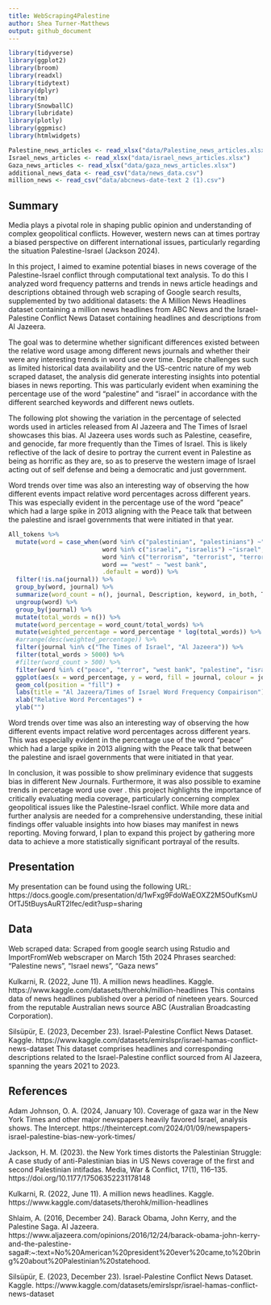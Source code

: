 ```yaml
---
title: WebScraping4Palestine
author: Shea Turner-Matthews
output: github_document
---
```

```r
library(tidyverse)
library(ggplot2)
library(broom)
library(readxl)
library(tidytext)
library(dplyr)
library(tm)
library(SnowballC)
library(lubridate)
library(plotly)
library(ggpmisc)
library(htmlwidgets)
```

```r
Palestine_news_articles <- read_xlsx("data/Palestine_news_articles.xlsx")
Israel_news_articles <- read_xlsx("data/israel_news_articles.xlsx")
Gaza_news_articles <- read_xlsx("data/gaza_news_articles.xlsx")
additional_news_data <- read_csv("data/news_data.csv")
million_news <- read_csv("data/abcnews-date-text 2 (1).csv")
```

## Summary


Media plays a pivotal role in shaping public opinion and understanding of complex geopolitical conflicts. However, western news can at times portray a biased perspective on different international issues, particularly regarding the situation Palestine-Israel (Jackson 2024).

In this project, I aimed to examine potential biases in news coverage of the Palestine-Israel conflict through computational text analysis. To do this I analyzed word frequency patterns and trends in news article headings and descriptions obtained through web scraping of Google search results, supplemented by two additional datasets: the A Million News Headlines dataset containing a million news headlines from ABC News and the Israel-Palestine Conflict News Dataset containing headlines and descriptions from Al Jazeera.

The goal was to determine whether significant differences existed between the relative word usage among different news journals and whether their were any interesting trends in word use over time. Despite challenges such as limited historical data availability and the US-centric nature of my web scraped dataset, the analysis did generate interesting insights into potential biases in news reporting. This was particularly evident when examining the percentage use of the word "palestine" and "israel" in accordance with the different searched keywords and different news outlets.

The following plot showing the variation in the percentage of selected words used in articles released from Al Jazeera and The Times of Israel showcases this bias. Al Jazeera uses words such as Palestine, ceasefire, and genocide, far more frequently than the Times of Israel. This is likely reflective of the lack of desire to portray the current event in Palestine as being as horrific as they are, so as to preserve the western image of Israel acting out of self defense and being a democratic and just government. 

Word trends over time was also an interesting way of observing the how different events impact relative word percentages across different years. This was especially evident in the percentage use of the word "peace" which had a large spike in 2013 aligning with the Peace talk that between the palestine and israel governments that were initiated in that year. 

```r
All_tokens %>%
  mutate(word = case_when(word %in% c("palestinian", "palestinians") ~"palestine",
                          word %in% c("israeli", "israelis") ~"israel",
                          word %in% c("terrorism", "terrorist", "terrorists") ~"terror",
                          word == "west" ~ "west bank", 
                          .default = word)) %>% 
  filter(!is.na(journal)) %>% 
  group_by(word, journal) %>%
  summarize(word_count = n(), journal, Description, keyword, in_both, Title, word, title_or_description) %>%
  ungroup(word) %>% 
  group_by(journal) %>%
  mutate(total_words = n()) %>%
  mutate(word_percentage = word_count/total_words) %>%
  mutate(weighted_percentage = word_percentage * log(total_words)) %>%
  #arrange(desc(weighted_percentage)) %>% 
  filter(journal %in% c("The Times of Israel", "Al Jazeera")) %>% 
  filter(total_words > 5000) %>% 
  #filter(word_count > 500) %>% 
  filter(word %in% c("peace", "terror", "west bank", "palestine", "israel", "gaza", "crisis", "idf", "aggression", "bombing", "genocide", "ceasefire", "occupied", "military")) %>% 
  ggplot(aes(x = word_percentage, y = word, fill = journal, colour = journal)) +
  geom_col(position = "fill") +
  labs(title = "Al Jazeera/Times of Israel Word Frequency Compairison")+
  xlab("Relative Word Percentages") +
  ylab("")
```

Word trends over time was also an interesting way of observing the how different events impact relative word percentages across different years. This was especially evident in the percentage use of the word "peace" which had a large spike in 2013 aligning with the Peace talk that between the palestine and israel governments that were initiated in that year. 

In conclusion, it was possible to show preliminary evidence that suggests bias in different New Journals. Furthermore, it was also possible to examine trends in percetage word use over . this project highlights the importance of critically evaluating media coverage, particularly concerning complex geopolitical issues like the Palestine-Israel conflict. While more data and further analysis are needed for a comprehensive understanding, these initial findings offer valuable insights into how biases may manifest in news reporting. Moving forward, I plan to expand this project by gathering more data to achieve a more statistically significant portrayal of the results.


## Presentation

My presentation can be found using the following URL: https://docs.google.com/presentation/d/1wFxg9FdoWaEOXZ2M5OufKsmUOfTJ5tBuysAuRT2lfec/edit?usp=sharing 

## Data 

Web scraped data: Scraped from google search using Rstudio and ImportFromWeb webscraper on March 15th 2024
Phrases searched: "Palestine news", "Israel news", "Gaza news"

Kulkarni, R. (2022, June 11). A million news headlines. Kaggle. https://www.kaggle.com/datasets/therohk/million-headlines 
This contains data of news headlines published over a period of nineteen years. Sourced from the reputable Australian news source ABC (Australian Broadcasting Corporation).

Silsüpür, E. (2023, December 23). Israel-Palestine Conflict News Dataset. Kaggle. https://www.kaggle.com/datasets/emirslspr/israel-hamas-conflict-news-dataset 
This dataset comprises headlines and corresponding descriptions related to the Israel-Palestine conflict sourced from Al Jazeera, spanning the years 2021 to 2023. 

## References

Adam Johnson, O. A. (2024, January 10). Coverage of gaza war in the New York Times and other major newspapers heavily favored Israel, analysis shows. The Intercept. https://theintercept.com/2024/01/09/newspapers-israel-palestine-bias-new-york-times/ 

Jackson, H. M. (2023). the New York times distorts the Palestinian Struggle: A case study of anti-Palestinian bias in US News coverage of the first and second Palestinian intifadas. Media, War &amp; Conflict, 17(1), 116–135. https://doi.org/10.1177/17506352231178148 

Kulkarni, R. (2022, June 11). A million news headlines. Kaggle. https://www.kaggle.com/datasets/therohk/million-headlines 

Shlaim, A. (2016, December 24). Barack Obama, John Kerry, and the Palestine Saga. Al Jazeera. https://www.aljazeera.com/opinions/2016/12/24/barack-obama-john-kerry-and-the-palestine-saga#:~:text=No%20American%20president%20ever%20came,to%20bring%20about%20Palestinian%20statehood. 

Silsüpür, E. (2023, December 23). Israel-Palestine Conflict News Dataset. Kaggle. https://www.kaggle.com/datasets/emirslspr/israel-hamas-conflict-news-dataset 


